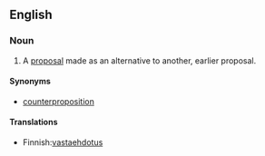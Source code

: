 ==English==
===Noun===
{{en-noun}}

# A [[proposal]] made as an alternative to another, earlier proposal.

====Synonyms====
*[[counterproposition]]

====Translations====
{{top}}
*Finnish:[[vastaehdotus]]
{{bottom}}